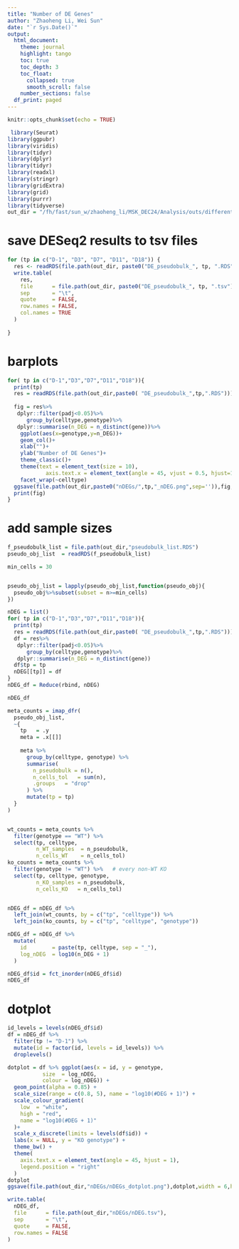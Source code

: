```yaml
---
title: "Number of DE Genes"
author: "Zhaoheng Li, Wei Sun"
date: "`r Sys.Date()`"
output: 
  html_document:
    theme: journal
    highlight: tango
    toc: true
    toc_depth: 3
    toc_float:
      collapsed: true
      smooth_scroll: false
    number_sections: false
  df_print: paged
---
```



```r
knitr::opts_chunk$set(echo = TRUE)
```

```r
 library(Seurat)
library(ggpubr)
library(viridis)
library(tidyr)
library(dplyr)
library(tidyr)
library(readxl)
library(stringr)
library(gridExtra)
library(grid)
library(purrr)
library(tidyverse)
out_dir = "/fh/fast/sun_w/zhaoheng_li/MSK_DEC24/Analysis/outs/differential_expression"
```


# save DESeq2 results to tsv files

```r

for (tp in c("D-1", "D3", "D7", "D11", "D18")) {
  res <- readRDS(file.path(out_dir, paste0("DE_pseudobulk_", tp, ".RDS")))
  write.table(
    res,
    file      = file.path(out_dir, paste0("DE_pseudobulk_", tp, ".tsv")),
    sep       = "\t",
    quote     = FALSE,
    row.names = FALSE,
    col.names = TRUE
  )
  
}

```

# barplots

```r

for( tp in c("D-1","D3","D7","D11","D18")){
  print(tp)
  res = readRDS(file.path(out_dir,paste0( "DE_pseudobulk_",tp,".RDS")))
   
  fig = res%>%
   dplyr::filter(padj<0.05)%>%
      group_by(celltype,genotype)%>%
   dplyr::summarise(n_DEG = n_distinct(gene))%>%
    ggplot(aes(x=genotype,y=n_DEG))+
    geom_col()+
    xlab("")+
    ylab("Number of DE Genes")+
    theme_classic()+
    theme(text = element_text(size = 10),
            axis.text.x = element_text(angle = 45, vjust = 0.5, hjust=1))+
    facet_wrap(~celltype)
  ggsave(file.path(out_dir,paste0("nDEGs/",tp,"_nDEG.png",sep='')),fig,width = 8,height = 6)
  print(fig)
}
```

# add sample sizes

```r
f_pseudobulk_list = file.path(out_dir,"pseudobulk_list.RDS")
pseudo_obj_list  = readRDS(f_pseudobulk_list)

```

```r
min_cells = 30


pseudo_obj_list = lapply(pseudo_obj_list,function(pseudo_obj){
  pseudo_obj%>%subset(subset = n>=min_cells)
})
```


```r

nDEG = list()
for( tp in c("D-1","D3","D7","D11","D18")){
  print(tp)
  res = readRDS(file.path(out_dir,paste0( "DE_pseudobulk_",tp,".RDS"))) 
  df = res%>%
   dplyr::filter(padj<0.05)%>%
      group_by(celltype,genotype)%>%
   dplyr::summarise(n_DEG = n_distinct(gene))
  df$tp = tp
  nDEG[[tp]] = df
}
nDEG_df = Reduce(rbind, nDEG)

nDEG_df
```


```r

meta_counts = imap_dfr(
  pseudo_obj_list,
  ~{
    tp   = .y                
    meta = .x[[]]             
                              
    meta %>%
      group_by(celltype, genotype) %>%       
      summarise(
        n_pseudobulk = n(),                     
        n_cells_tol   = sum(n),                
        .groups   = "drop"
      ) %>%
      mutate(tp = tp)                       
  }
)


wt_counts = meta_counts %>%
  filter(genotype == "WT") %>%
  select(tp, celltype, 
         n_WT_samples  = n_pseudobulk,
         n_cells_WT    = n_cells_tol)
ko_counts = meta_counts %>%
  filter(genotype != "WT") %>%   # every non-WT KO
  select(tp, celltype, genotype, 
         n_KO_samples = n_pseudobulk,
         n_cells_KO   = n_cells_tol)


nDEG_df = nDEG_df %>%                
  left_join(wt_counts, by = c("tp", "celltype")) %>%         
  left_join(ko_counts, by = c("tp", "celltype", "genotype"))  
```

```r
nDEG_df = nDEG_df %>% 
  mutate(
    id        = paste(tp, celltype, sep = "_"),
    log_nDEG  = log10(n_DEG + 1)
  )

nDEG_df$id = fct_inorder(nDEG_df$id)
nDEG_df
```



# dotplot

```r
id_levels = levels(nDEG_df$id)      
df = nDEG_df %>%
  filter(tp != "D-1") %>%                    
  mutate(id = factor(id, levels = id_levels)) %>% 
  droplevels()                                    

dotplot = df %>% ggplot(aes(x = id, y = genotype,
           size  = log_nDEG,
           colour = log_nDEG)) +
  geom_point(alpha = 0.85) +
  scale_size(range = c(0.8, 5), name = "log10(#DEG + 1)") +
  scale_colour_gradient(
    low  = "white",
    high = "red",
    name = "log10(#DEG + 1)"
  )+
  scale_x_discrete(limits = levels(df$id)) +
  labs(x = NULL, y = "KO genotype") +
  theme_bw() +
  theme(
    axis.text.x = element_text(angle = 45, hjust = 1),
    legend.position = "right"
  )
dotplot
ggsave(file.path(out_dir,"nDEGs/nDEGs_dotplot.png"),dotplot,width = 6,height = 6)
```

```r

write.table(
  nDEG_df,
  file      = file.path(out_dir,"nDEGs/nDEG.tsv"),
  sep       = "\t",
  quote     = FALSE,
  row.names = FALSE
)
```
